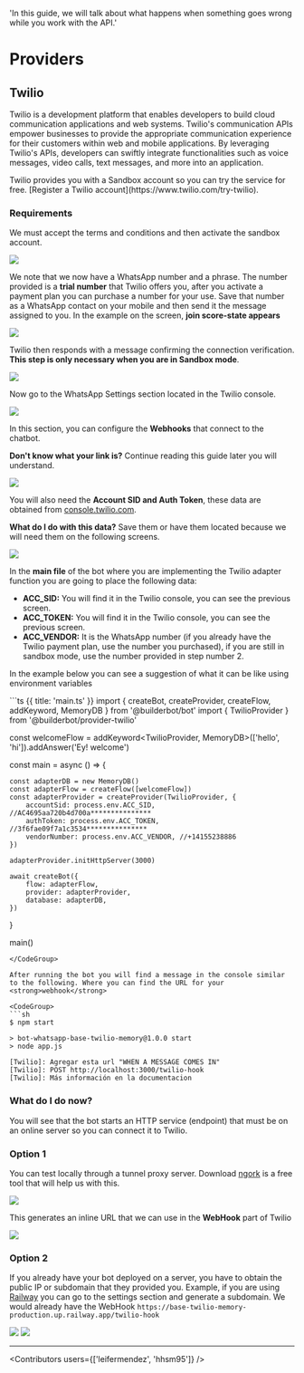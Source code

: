   'In this guide, we will talk about what happens when something goes wrong while you work with the API.'

# Providers

## Twilio

Twilio is a development platform that enables developers to build cloud communication applications and web systems. Twilio's communication APIs empower businesses to provide the appropriate communication experience for their customers within web and mobile applications. By leveraging Twilio's APIs, developers can swiftly integrate functionalities such as voice messages, video calls, text messages, and more into an application.

<Note>
Twilio provides you with a Sandbox account so you can try the service for free. [Register a Twilio account](https://www.twilio.com/try-twilio).
</Note>

### Requirements

We must accept the terms and conditions and then activate the sandbox account.

<Image src="https://i.imgur.com/53RyhZD.png" />

We note that we now have a WhatsApp number and a phrase. The number provided is a <strong>trial number</strong> that Twilio offers you, after you activate a payment plan you can purchase a number for your use. Save that number as a WhatsApp contact on your mobile and then send it the message assigned to you. In the example on the screen, <strong>join score-state appears</strong>

<Image src="https://i.imgur.com/Eb69grk.png" />

Twilio then responds with a message confirming the connection verification. <strong>This step is only necessary when you are in Sandbox mode</strong>.

<Image src="https://i.imgur.com/cTWNxBF.png" />

Now go to the WhatsApp Settings section located in the Twilio console.

<Image src="https://i.imgur.com/UQG8LkW.png" />

In this section, you can configure the <strong>Webhooks</strong> that connect to the chatbot.

<strong>Don't know what your link is?</strong> Continue reading this guide later you will understand.

<Image src="https://i.imgur.com/WovZGPm.png" />

You will also need the <strong>Account SID and Auth Token</strong>, these data are obtained from [console.twilio.com](https://console.twilio.com/).

<strong>What do I do with this data?</strong> Save them or have them located because we will need them on the following screens.

<Image src="https://i.imgur.com/RxlxEEm.png" />

In the <strong>main file</strong> of the bot where you are implementing the Twilio adapter function you are going to place the following data:

- <strong>ACC_SID:</strong> You will find it in the Twilio console, you can see the previous screen.
- <strong>ACC_TOKEN:</strong> You will find it in the Twilio console, you can see the previous screen.
- <strong>ACC_VENDOR:</strong> It is the WhatsApp number (if you already have the Twilio payment plan, use the number you purchased), if you are still in sandbox mode, use the number provided in step number 2.

<Note>In the example below you can see a suggestion of what it can be like using environment variables</Note>

<CodeGroup>
```ts {{ title: 'main.ts' }}
import { createBot, createProvider, createFlow, addKeyword, MemoryDB } from '@builderbot/bot'
import { TwilioProvider } from '@builderbot/provider-twilio'

const welcomeFlow = addKeyword<TwilioProvider, MemoryDB>(['hello', 'hi']).addAnswer('Ey! welcome')

const main = async () => {

    const adapterDB = new MemoryDB()
    const adapterFlow = createFlow([welcomeFlow])
    const adapterProvider = createProvider(TwilioProvider, {
        accountSid: process.env.ACC_SID, //AC4695aa720b4d700a***************
        authToken: process.env.ACC_TOKEN, //3f6fae09f7a1c3534***************
        vendorNumber: process.env.ACC_VENDOR, //+14155238886
    })

    adapterProvider.initHttpServer(3000)

    await createBot({
        flow: adapterFlow,
        provider: adapterProvider,
        database: adapterDB,
    })
}

main()

```
</CodeGroup>

After running the bot you will find a message in the console similar to the following. Where you can find the URL for your <strong>webhook</strong>

<CodeGroup>
```sh
$ npm start

> bot-whatsapp-base-twilio-memory@1.0.0 start
> node app.js

[Twilio]: Agregar esta url "WHEN A MESSAGE COMES IN"
[Twilio]: POST http://localhost:3000/twilio-hook
[Twilio]: Más información en la documentacion
```
</CodeGroup>

### What do I do now?

You will see that the bot starts an HTTP service (endpoint) that must be on an online server so you can connect it to Twilio.

### Option 1

You can test locally through a tunnel proxy server. Download [ngork](https://ngrok.com/download) is a free tool that will help us with this.

<Image src="https://i.imgur.com/TjjBtRh.png" />

This generates an inline URL that we can use in the <strong>WebHook</strong> part of Twilio

<Image src="https://i.imgur.com/S9zXROt.png" />

### Option 2

If you already have your bot deployed on a server, you have to obtain the public IP or subdomain that they provided you. Example, if you are using [Railway](https://railway.app/) you can go to the settings section and generate a subdomain. We would already have the WebHook `https://base-twilio-memory-production.up.railway.app/twilio-hook`

<Image src="https://i.imgur.com/Yg2BYqB.png" />

<Image src="https://i.imgur.com/dpv6RTR.png" />

---

<Contributors users={['leifermendez', 'hhsm95']} />
